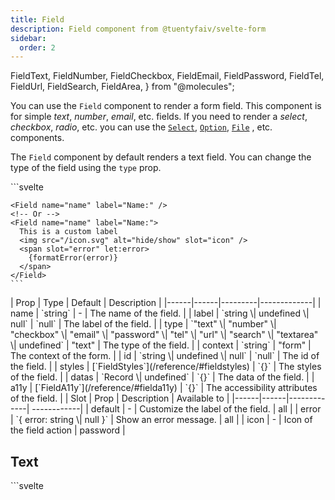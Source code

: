 ```yaml
---
title: Field
description: Field component from @tuentyfaiv/svelte-form
sidebar:
  order: 2
---
```


  FieldText,
  FieldNumber,
  FieldCheckbox,
  FieldEmail,
  FieldPassword,
  FieldTel,
  FieldUrl,
  FieldSearch,
  FieldArea,
} from "@molecules";

You can use the `Field` component to render a form field. This component is for simple *text*, *number*, *email*, etc. fields. If you need to render a *select*, *checkbox*, *radio*, etc. you can use the [`Select`](/components/select), [`Option`](/components/option), [`File`](/components/file) , etc. components.

The `Field` component by default renders a text field. You can change the type of the field using the `type` prop.

<Tabs>
  <TabItem label="Usage">
    ```svelte
    <script lang="ts">
      import { Field } from "@tuentyfaiv/svelte-form";
    </script>

    <Field name="name" label="Name:" />
    <!-- Or -->
    <Field name="name" label="Name:">
      This is a custom label
      <img src="/icon.svg" alt="hide/show" slot="icon" />
      <span slot="error" let:error>
        {formatError(error)}
      </span>
    </Field>
    ```
  </TabItem>
  <TabItem label="Props">
    | Prop | Type | Default | Description |
    |------|------|---------|-------------|
    | name | `string` | - | The name of the field. |
    | label | `string \| undefined \| null` | `null` | The label of the field. |
    | type | `"text" \| "number" \| "checkbox" \| "email" \| "password" \| "tel" \| "url" \| "search" \| "textarea" \| undefined` | "text" | The type of the field. |
    | context | `string` | "form" | The context of the form. |
    | id | `string \| undefined \| null` | `null` | The id of the field. |
    | styles | [`FieldStyles`](/reference/#fieldstyles) | `{}` | The styles of the field. |
    | datas | `Record<string, string \| boolean \| number> \| undefined` | `{}` | The data of the field. |
    | a11y | [`FieldA11y`](/reference/#fielda11y) | `{}` | The accessibility attributes of the field. |
  </TabItem>
  <TabItem label="Slots">
    | Slot | Prop | Description | Available to |
    |------|------|-------------| ------------|
    | default | - | Customize the label of the field. | all |
    | error | `{ error: string \| null }` | Show an error message. | all |
    | icon | - | Icon of the field action  | password |
  </TabItem>
</Tabs>


## Text

<Tabs>
  <TabItem label="Example">
    <FieldText />
  </TabItem>
  <TabItem label="Code">
    ```svelte
    <script lang="ts">
      import { faivform, Field } from "@tuentyfaiv/svelte-form";

      import type { FieldsSchema } from "@tuentyfaiv/svelte-form";

      const schema = {
        name: {
          type: "string",
          required: true,
        },
      } satisfies FieldsSchema;

      faivform({ fields: schema });
    </script>

    <Field name="name" label="Name:" placeholder="Enter your name" />
    ```
  </TabItem>
</Tabs>

## Number

<Tabs>
  <TabItem label="Example">
    <FieldNumber />
  </TabItem>
  <TabItem label="Code">
    ```svelte
    <script lang="ts">
      import { faivform, Field } from "@tuentyfaiv/svelte-form";

      import type { FieldsSchema } from "@tuentyfaiv/svelte-form";

      const schema = {
        age: {
          type: "number",
          required: true,
        },
      } satisfies FieldsSchema;

      faivform({ fields: schema });
    </script>

    <Field name="age" label="Age:" placeholder="Enter your age" type="number" />
    ```
  </TabItem>
</Tabs>

## Checkbox

<Tabs>
  <TabItem label="Example">
    <FieldCheckbox />
  </TabItem>
  <TabItem label="Code">
    ```svelte
    <script lang="ts">
      import { faivform, Field } from "@tuentyfaiv/svelte-form";

      import type { FieldsSchema } from "@tuentyfaiv/svelte-form";

      const schema = {
        terms: "boolean",
      } satisfies FieldsSchema;

      faivform({ fields: schema });
    </script>

    <Field name="terms" label="I accept the terms and conditions" type="checkbox" />
    ```
  </TabItem>
</Tabs>

## Email

<Tabs>
  <TabItem label="Example">
    <FieldEmail />
  </TabItem>
  <TabItem label="Code">
    ```svelte
    <script lang="ts">
      import { faivform, Field } from "@tuentyfaiv/svelte-form";

      import type { FieldsSchema } from "@tuentyfaiv/svelte-form";

      const schema = {
        email: "string",
      } satisfies FieldsSchema;

      faivform({ fields: schema });
    </script>

    <Field name="email" label="Email:" placeholder="user@email.com" type="email" />
    ```
  </TabItem>
</Tabs>

## Password

<Tabs>
  <TabItem label="Example">
    <FieldPassword />
  </TabItem>
  <TabItem label="Code">
    ```svelte
    <script lang="ts">
      import { faivform, Field } from "@tuentyfaiv/svelte-form";

      import type { FieldsSchema } from "@tuentyfaiv/svelte-form";

      const schema = {
        password: "string",
      } satisfies FieldsSchema;

      faivform({ fields: schema });
    </script>

    <Field name="password" label="Password:" type="password" />
    ```
  </TabItem>
</Tabs>

## Tel

<Tabs>
  <TabItem label="Example">
    <FieldTel />
  </TabItem>
  <TabItem label="Code">
    ```svelte
    <script lang="ts">
      import { faivform, Field } from "@tuentyfaiv/svelte-form";

      import type { FieldsSchema } from "@tuentyfaiv/svelte-form";

      const schema = {
        phone: "string",
      } satisfies FieldsSchema;

      faivform({ fields: schema });
    </script>

    <Field name="phone" label="Phone:" placeholder="Enter your phone number" type="tel" />
    ```
  </TabItem>
</Tabs>

## Url

<Tabs>
  <TabItem label="Example">
    <FieldUrl />
  </TabItem>
  <TabItem label="Code">
    ```svelte
    <script lang="ts">
      import { faivform, Field } from "@tuentyfaiv/svelte-form";

      import type { FieldsSchema } from "@tuentyfaiv/svelte-form";

      const schema = {
        website: {
          type: "string",
          required: true,
        },
      } satisfies FieldsSchema;

      faivform({ fields: schema });
    </script>

    <Field name="website" label="Website:" placeholder="https://www.example.com" type="url" />
    ```
  </TabItem>
</Tabs>

## Search

<Tabs>
  <TabItem label="Example">
    <FieldSearch />
  </TabItem>
  <TabItem label="Code">
    ```svelte
    <script lang="ts">
      import { faivform, Field } from "@tuentyfaiv/svelte-form";

      import type { FieldsSchema } from "@tuentyfaiv/svelte-form";

      const schema = {
        search: {
          type: "string",
          required: true,
        },
      } satisfies FieldsSchema;

      faivform({ fields: schema });
    </script>

    <Field name="search" label="Search:" placeholder="What are you looking for?" type="search" />
    ```
  </TabItem>
</Tabs>

## Textarea

<Tabs>
  <TabItem label="Example">
    <FieldArea />
  </TabItem>
  <TabItem label="Code">
    ```svelte
    <script lang="ts">
      import { faivform, Field } from "@tuentyfaiv/svelte-form";

      import type { FieldsSchema } from "@tuentyfaiv/svelte-form";

      const schema = {
        description: {
          type: "string",
          required: true,
        },
      } satisfies FieldsSchema;

      faivform({ fields: schema });
    </script>

    <Field name="description" label="Description:" placeholder="Enter a description" type="textarea" />
    ```
  </TabItem>
</Tabs>